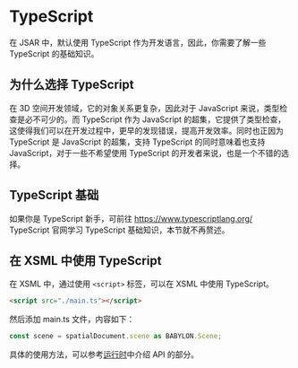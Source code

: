 # TypeScript

在 JSAR 中，默认使用 TypeScript 作为开发语言，因此，你需要了解一些 TypeScript 的基础知识。

## 为什么选择 TypeScript

在 3D 空间开发领域，它的对象关系更复杂，因此对于 JavaScript 来说，类型检查是必不可少的。而 TypeScript 作为 JavaScript 的超集，它提供了类型检查，这使得我们可以在开发过程中，更早的发现错误，提高开发效率。同时也正因为 TypeScript 是 JavaScript 的超集，支持 TypeScript 的同时意味着也支持 JavaScript，对于一些不希望使用 TypeScript 的开发者来说，也是一个不错的选择。

## TypeScript 基础

如果你是 TypeScript 新手，可前往 https://www.typescriptlang.org/ TypeScript 官网学习 TypeScript 基础知识，本节就不再赘述。

## 在 XSML 中使用 TypeScript

在 XSML 中，通过使用 `<script>` 标签，可以在 XSML 中使用 TypeScript。

```html
<script src="./main.ts"></script>
```

然后添加 main.ts 文件，内容如下：

```ts
const scene = spatialDocument.scene as BABYLON.Scene;
```

具体的使用方法，可以参考[运行时](./runtime)中介绍 API 的部分。
